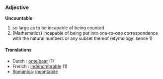 ===Adjective===
'''Uncountable'''

# so large as to be incapable of being counted
# (Mathematics) incapable of being put into one-to-one correspondence with the natural numbers or any subset thereof (etymology: sense 1)

====Translations====
* Dutch : [[ontelbaar]] (1)
* French : [[indénombrable]] (1)
*[[Romanica]]: [[incontabile]]